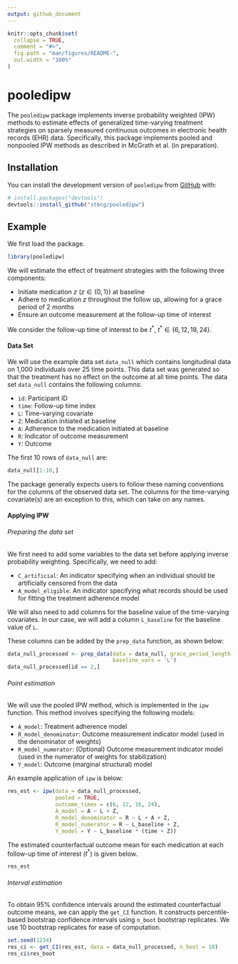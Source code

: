 ```yaml
---
output: github_document
---
```


<!-- README.md is generated from README.Rmd. Please edit that file -->

```r
knitr::opts_chunk$set(
  collapse = TRUE,
  comment = "#>",
  fig.path = "man/figures/README-",
  out.width = "100%"
)
```

# pooledipw

<!-- badges: start -->
<!-- badges: end -->

The `pooledipw` package implements inverse probability weighted (IPW) methods to estimate effects of generalized time-varying treatment strategies on sparsely measured continuous outcomes in electronic health records (EHR) data. Specifically, this package implements pooled and nonpooled IPW methods as described in McGrath et al. (in preparation). 

## Installation

You can install the development version of `pooledipw` from [GitHub](https://github.com/) with:

``` r
# install.packages("devtools")
devtools::install_github("stmcg/pooledipw")
```

## Example

We first load the package.
```r
library(pooledipw)
```

We will estimate the effect of treatment strategies with the following three components:

* Initiate medication $z$ ($z \in \{0, 1\}$) at baseline
* Adhere to medication $z$ throughout the follow up, allowing for a grace period of 2 months
* Ensure an outcome measurement at the follow-up time of interest

We consider the follow-up time of interest to be $t^*$, $t^* \in \{6, 12, 18, 24\}$.

#### Data Set 

We will use the example data set `data_null` which contains longitudinal data on 1,000 individuals over 25 time points. This data set was generated so that the treatment has no effect on the outcome at all time points. The data set `data_null` contains the following columns: 

* `id`: Participant ID
* `time`: Follow-up time index
* `L`: Time-varying covariate
* `Z`: Medication initiated at baseline
* `A`: Adherence to the medication initiated at baseline
* `R`: Indicator of outcome measurement
* `Y`: Outcome

The first 10 rows of `data_null` are: 
```r
data_null[1:10,]
```

The package generally expects users to follow these naming conventions for the columns of the observed data set. The columns for the time-varying covariate(s) are an exception to this, which can take on any names. 

#### Applying IPW

###### Preparing the data set

We first need to add some variables to the data set before applying inverse probability weighting. Specifically, we need to add:

* `C_artificial`: An indicator specifying when an individual should be artificially censored from the data
* `A_model_eligible`: An indicator specifying what records should be used for fitting the treatment adherence model

We will also need to add columns for the baseline value of the time-varying covariates. In our case, we will add a column `L_baseline` for the baseline value of `L`.

These columns can be added by the `prep_data` function, as shown below:
```r
data_null_processed <- prep_data(data = data_null, grace_period_length = 2,
                                 baseline_vars = 'L')
data_null_processed[id == 2,]
```


###### Point estimation

We will use the pooled IPW method, which is implemented in the `ipw` function. This method involves specifying the following models:

* `A_model`: Treatment adherence model
* `R_model_denominator`: Outcome measurement indicator model (used in the denominator of weights)
* `R_model_numerator`: (Optional) Outcome measurement indicator model (used in the numerator of weights for stabilization)
* `Y_model`: Outcome (marginal structural) model

An example application of `ipw` is below:
```r
res_est <- ipw(data = data_null_processed,
               pooled = TRUE,
               outcome_times = c(6, 12, 18, 24),
               A_model = A ~ L + Z,
               R_model_denominator = R ~ L + A + Z,
               R_model_numerator = R ~ L_baseline + Z,
               Y_model = Y ~ L_baseline * (time + Z))
```

The estimated counterfactual outcome mean for each medication at each follow-up time of interest ($t^*$) is given below.
```r
res_est
```


###### Interval estimation

To obtain 95\% confidence intervals around the estimated counterfactual outcome means, we can apply the `get_CI` function. It constructs percentile-based bootstrap confidence intervals using `n_boot` bootstrap replicates. We use 10 bootstrap replicates for ease of computation.

```r
set.seed(1234)
res_ci <- get_CI(res_est, data = data_null_processed, n_boot = 10)
res_ci$res_boot
```
